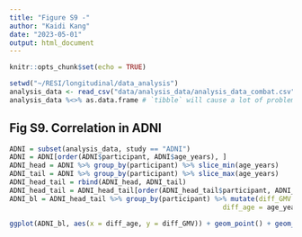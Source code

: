 ```yaml
---
title: "Figure S9 -"
author: "Kaidi Kang"
date: "2023-05-01"
output: html_document
---
```


```r
knitr::opts_chunk$set(echo = TRUE)
```

```r
setwd("~/RESI/longitudinal/data_analysis")
analysis_data <- read_csv("data/analysis_data/analysis_data_combat.csv")
analysis_data %<>% as.data.frame # `tibble` will cause a lot of problems with current RESI package
```



## Fig S9. Correlation in ADNI
```r
ADNI = subset(analysis_data, study == "ADNI")
ADNI = ADNI[order(ADNI$participant, ADNI$age_years), ]
ADNI_head = ADNI %>% group_by(participant) %>% slice_min(age_years)
ADNI_tail = ADNI %>% group_by(participant) %>% slice_max(age_years)
ADNI_head_tail = rbind(ADNI_head, ADNI_tail)
ADNI_head_tail = ADNI_head_tail[order(ADNI_head_tail$participant, ADNI_head_tail$age_years), ]
ADNI_bl = ADNI_head_tail %>% group_by(participant) %>% mutate(diff_GMV = GMV_10000_combat[2] - GMV_10000_combat[1], 
                                                     diff_age = age_years[2] - age_years[1]) %>% slice_head(n = 1)
```

```r
ggplot(ADNI_bl, aes(x = diff_age, y = diff_GMV)) + geom_point() + geom_smooth(method = "lm", formula = "y ~ x") + labs(title = "ADNI", x = "Change in Age", y = "Change in GMV / 10000") + theme_bw()
```
